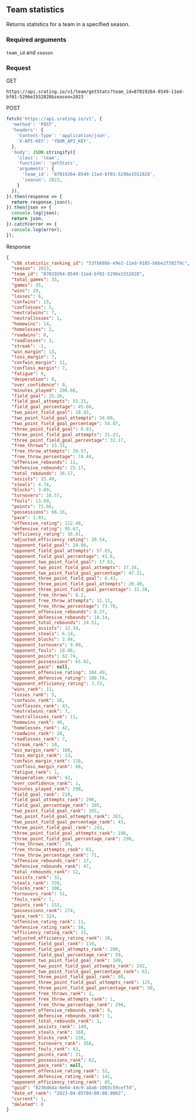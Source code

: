 ## Team statistics
Returns statistics for a team in a specified season.

### Required arguments
`team_id` and `season`

### Request

GET

```console
https://api.srating.io/v1/team/getStats?team_id=87019264-8549-11ed-bf01-5296e1552828&season=2023
```

POST
```js {5} copy filename="javascript"
fetch('https://api.srating.io/v1', {
  'method': 'POST',
  'headers': {
    'Content-Type': 'application/json',
    'X-API-KEY': 'YOUR_API_KEY',
  },
  'body': JSON.stringify({
    'class': 'team',
    'function': 'getStats',
    'arguments': {
      'team_id': '87019264-8549-11ed-bf01-5296e1552828',
      'season': 2023,
    }
  }),
}).then(response => {
  return response.json();
}).then(json => {
  console.log(json);
  return json;
}).catch(error => {
  console.log(error);
});
```

Response
```json
{
  "cbb_statistic_ranking_id": "53fb68bb-e9e2-11ed-9185-b6be2f39279c",
  "season": 2023,
  "team_id": "87019264-8549-11ed-bf01-5296e1552828",
  "total_games": 35,
  "games": 35,
  "wins": 29,
  "losses": 6,
  "confwins": 15,
  "conflosses": 5,
  "neutralwins": 7,
  "neutrallosses": 1,
  "homewins": 14,
  "homelosses": 2,
  "roadwins": 8,
  "roadlosses": 3,
  "streak": -1,
  "win_margin": 13,
  "loss_margin": 7,
  "confwin_margin": 11,
  "confloss_margin": 7,
  "fatigue": 0,
  "desperation": 0,
  "over_confidence": 0,
  "minutes_played": 200.66,
  "field_goal": 25.26,
  "field_goal_attempts": 55.31,
  "field_goal_percentage": 45.66,
  "two_point_field_goal": 18.43,
  "two_point_field_goal_attempts": 34.09,
  "two_point_field_goal_percentage": 54.07,
  "three_point_field_goal": 6.83,
  "three_point_field_goal_attempts": 21.23,
  "three_point_field_goal_percentage": 32.17,
  "free_throws": 15.31,
  "free_throw_attempts": 20.57,
  "free_throw_percentage": 74.44,
  "offensive_rebounds": 11,
  "defensive_rebounds": 25.17,
  "total_rebounds": 36.17,
  "assists": 15.49,
  "steals": 4.74,
  "blocks": 3.69,
  "turnovers": 10.57,
  "fouls": 13.69,
  "points": 72.66,
  "possessions": 66.16,
  "pace": 1.93,
  "offensive_rating": 112.48,
  "defensive_rating": 95.67,
  "efficiency_rating": 16.81,
  "adjusted_efficiency_rating": 20.54,
  "opponent_field_goal": 24.06,
  "opponent_field_goal_attempts": 57.83,
  "opponent_field_goal_percentage": 41.6,
  "opponent_two_point_field_goal": 17.63,
  "opponent_two_point_field_goal_attempts": 37.34,
  "opponent_two_point_field_goal_percentage": 47.21,
  "opponent_three_point_field_goal": 6.43,
  "opponent_three_point_field_goal_attempts": 20.49,
  "opponent_three_point_field_goal_percentage": 31.38,
  "opponent_free_throws": 8.2,
  "opponent_free_throw_attempts": 11.11,
  "opponent_free_throw_percentage": 73.78,
  "opponent_offensive_rebounds": 6.37,
  "opponent_defensive_rebounds": 18.14,
  "opponent_total_rebounds": 24.51,
  "opponent_assists": 12.34,
  "opponent_steals": 6.14,
  "opponent_blocks": 2.94,
  "opponent_turnovers": 9.09,
  "opponent_fouls": 18.86,
  "opponent_points": 62.74,
  "opponent_possessions": 65.02,
  "opponent_pace": null,
  "opponent_offensive_rating": 104.49,
  "opponent_defensive_rating": 100.76,
  "opponent_efficiency_rating": 3.73,
  "wins_rank": 11,
  "losses_rank": 5,
  "confwins_rank": 16,
  "conflosses_rank": 43,
  "neutralwins_rank": 7,
  "neutrallosses_rank": 11,
  "homewins_rank": 40,
  "homelosses_rank": 42,
  "roadwins_rank": 28,
  "roadlosses_rank": 7,
  "streak_rank": 10,
  "win_margin_rank": 180,
  "loss_margin_rank": 13,
  "confwin_margin_rank": 118,
  "confloss_margin_rank": 60,
  "fatigue_rank": 1,
  "desperation_rank": 42,
  "over_confidence_rank": 1,
  "minutes_played_rank": 298,
  "field_goal_rank": 210,
  "field_goal_attempts_rank": 296,
  "field_goal_percentage_rank": 105,
  "two_point_field_goal_rank": 165,
  "two_point_field_goal_attempts_rank": 263,
  "two_point_field_goal_percentage_rank": 43,
  "three_point_field_goal_rank": 243,
  "three_point_field_goal_attempts_rank": 198,
  "three_point_field_goal_percentage_rank": 290,
  "free_throws_rank": 39,
  "free_throw_attempts_rank": 61,
  "free_throw_percentage_rank": 71,
  "offensive_rebounds_rank": 17,
  "defensive_rebounds_rank": 47,
  "total_rebounds_rank": 12,
  "assists_rank": 32,
  "steals_rank": 339,
  "blocks_rank": 108,
  "turnovers_rank": 51,
  "fouls_rank": 7,
  "points_rank": 153,
  "possessions_rank": 274,
  "pace_rank": 324,
  "offensive_rating_rank": 11,
  "defensive_rating_rank": 58,
  "efficiency_rating_rank": 15,
  "adjusted_efficiency_rating_rank": 10,
  "opponent_field_goal_rank": 110,
  "opponent_field_goal_attempts_rank": 200,
  "opponent_field_goal_percentage_rank": 59,
  "opponent_two_point_field_goal_rank": 149,
  "opponent_two_point_field_goal_attempts_rank": 242,
  "opponent_two_point_field_goal_percentage_rank": 62,
  "opponent_three_point_field_goal_rank": 80,
  "opponent_three_point_field_goal_attempts_rank": 125,
  "opponent_three_point_field_goal_percentage_rank": 50,
  "opponent_free_throws_rank": 2,
  "opponent_free_throw_attempts_rank": 1,
  "opponent_free_throw_percentage_rank": 294,
  "opponent_offensive_rebounds_rank": 8,
  "opponent_defensive_rebounds_rank": 1,
  "opponent_total_rebounds_rank": 1,
  "opponent_assists_rank": 149,
  "opponent_steals_rank": 160,
  "opponent_blocks_rank": 130,
  "opponent_turnovers_rank": 358,
  "opponent_fouls_rank": 43,
  "opponent_points_rank": 21,
  "opponent_possessions_rank": 62,
  "opponent_pace_rank": null,
  "opponent_offensive_rating_rank": 52,
  "opponent_defensive_rating_rank": 141,
  "opponent_efficiency_rating_rank": 65,
  "guid": "8236d64a-6e64-44c9-aba6-1003c59ceffd",
  "date_of_rank": "2023-04-05T04:00:00.000Z",
  "current": 1,
  "deleted": 0
}
```

